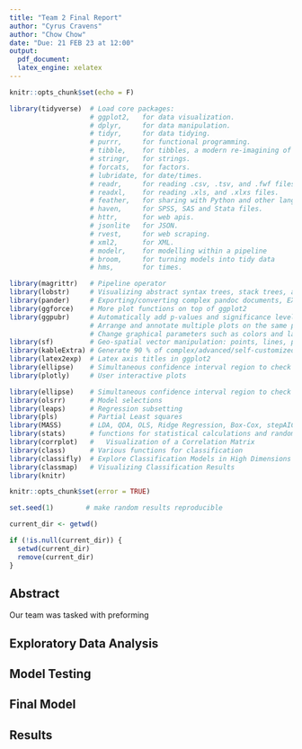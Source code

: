 ```yaml
---
title: "Team 2 Final Report"
author: "Cyrus Cravens"
author: "Chow Chow"
date: "Due: 21 FEB 23 at 12:00"
output:
  pdf_document:
  latex_engine: xelatex
---
```


```r
knitr::opts_chunk$set(echo = F)

library(tidyverse)  # Load core packages:
                    # ggplot2,   for data visualization.
                    # dplyr,     for data manipulation.
                    # tidyr,     for data tidying.
                    # purrr,     for functional programming.
                    # tibble,    for tibbles, a modern re-imagining of data frames.
                    # stringr,   for strings.
                    # forcats,   for factors.
                    # lubridate, for date/times.
                    # readr,     for reading .csv, .tsv, and .fwf files.
                    # readxl,    for reading .xls, and .xlxs files.
                    # feather,   for sharing with Python and other languages.
                    # haven,     for SPSS, SAS and Stata files.
                    # httr,      for web apis.
                    # jsonlite   for JSON.
                    # rvest,     for web scraping.
                    # xml2,      for XML.
                    # modelr,    for modelling within a pipeline
                    # broom,     for turning models into tidy data
                    # hms,       for times.

library(magrittr)   # Pipeline operator
library(lobstr)     # Visualizing abstract syntax trees, stack trees, and object sizes
library(pander)     # Exporting/converting complex pandoc documents, EX: df to Pandoc table
library(ggforce)    # More plot functions on top of ggplot2
library(ggpubr)     # Automatically add p-values and significance levels  plots.
                    # Arrange and annotate multiple plots on the same page.
                    # Change graphical parameters such as colors and labels.
library(sf)         # Geo-spatial vector manipulation: points, lines, polygons
library(kableExtra) # Generate 90 % of complex/advanced/self-customized/beautiful tables
library(latex2exp)  # Latex axis titles in ggplot2
library(ellipse)    # Simultaneous confidence interval region to check C.I. of 2 slope parameters
library(plotly)     # User interactive plots

library(ellipse)    # Simultaneous confidence interval region to check C.I. of 2 regressors
library(olsrr)      # Model selections
library(leaps)      # Regression subsetting
library(pls)        # Partial Least squares
library(MASS)       # LDA, QDA, OLS, Ridge Regression, Box-Cox, stepAIC, etc,.
library(stats)      # functions for statistical calculations and random number generation.
library(corrplot)   # 	Visualization of a Correlation Matrix
library(class)      # Various functions for classification
library(classifly)  # Explore Classification Models in High Dimensions
library(classmap)   # Visualizing Classification Results
library(knitr)

knitr::opts_chunk$set(error = TRUE)

set.seed(1)        # make random results reproducible

current_dir <- getwd()

if (!is.null(current_dir)) {
  setwd(current_dir)
  remove(current_dir)
}
```
## Abstract
Our team was tasked with preforming

## Exploratory Data Analysis

## Model Testing

## Final Model

## Results
